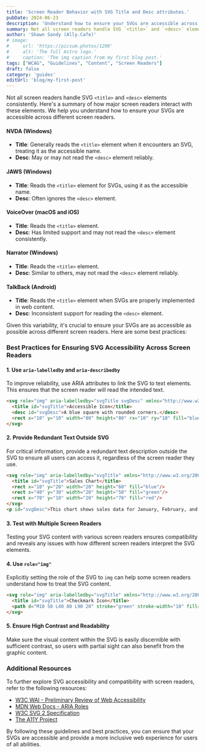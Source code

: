 ```yaml
---
title: 'Screen Reader Behavior with SVG Title and Desc attributes.'
pubDate: 2024-06-23
description: 'Understand how to ensure your SVGs are accessible across different screen readers.'
summary: Not all screen readers handle SVG `<title>` and `<desc>` elements consistently. Here's a summary of how major screen readers interact with these elements. Understand how to ensure your SVGs are accessible across different screen readers.
author: 'Shawn Sandy (Ally.Cafe)'
# image:
#     url: 'https://picsum.photos/1200'
#     alt: 'The full Astro logo.'
#     caption: 'The img caption from my first blog post.'
tags: ["WCAG", "Guidelines", "Content", "Screen Readers"]
draft: false
category: 'guides'
editUrl: 'blog/my-first-post'
---
```


Not all screen readers handle SVG `<title>` and `<desc>` elements consistently. Here's a summary of how major screen readers interact with these elements. We help you understand how to ensure your SVGs are accessible across different screen readers.


#### NVDA (Windows)
- **Title**: Generally reads the `<title>` element when it encounters an SVG, treating it as the accessible name.
- **Desc**: May or may not read the `<desc>` element reliably.

#### JAWS (Windows)
- **Title**: Reads the `<title>` element for SVGs, using it as the accessible name.
- **Desc**: Often ignores the `<desc>` element.

#### VoiceOver (macOS and iOS)
- **Title**: Reads the `<title>` element.
- **Desc**: Has limited support and may not read the `<desc>` element consistently.

#### Narrator (Windows)
- **Title**: Reads the `<title>` element.
- **Desc**: Similar to others, may not read the `<desc>` element reliably.

#### TalkBack (Android)
- **Title**: Reads the `<title>` element when SVGs are properly implemented in web content.
- **Desc**: Inconsistent support for reading the `<desc>` element.

Given this variability, it's crucial to ensure your SVGs are as accessible as possible across different screen readers. Here are some best practices:

### Best Practices for Ensuring SVG Accessibility Across Screen Readers

#### 1. Use `aria-labelledby` and `aria-describedby`
To improve reliability, use ARIA attributes to link the SVG to text elements. This ensures that the screen reader will read the intended text.

```html
<svg role="img" aria-labelledby="svgTitle svgDesc" xmlns="http://www.w3.org/2000/svg" viewBox="0 0 100 100">
  <title id="svgTitle">Accessible Icon</title>
  <desc id="svgDesc">A blue square with rounded corners.</desc>
  <rect x="10" y="10" width="80" height="80" rx="10" ry="10" fill="blue"/>
</svg>
```

#### 2. Provide Redundant Text Outside SVG
For critical information, provide a redundant text description outside the SVG to ensure all users can access it, regardless of the screen reader they use.

```html
<svg role="img" aria-labelledby="svgTitle" xmlns="http://www.w3.org/2000/svg" viewBox="0 0 100 100">
  <title id="svgTitle">Sales Chart</title>
  <rect x="10" y="20" width="20" height="60" fill="blue"/>
  <rect x="40" y="30" width="20" height="50" fill="green"/>
  <rect x="70" y="10" width="20" height="70" fill="red"/>
</svg>
<p id="svgDesc">This chart shows sales data for January, February, and March. The blue bar represents January, the green bar February, and the red bar March.</p>
```

#### 3. Test with Multiple Screen Readers
Testing your SVG content with various screen readers ensures compatibility and reveals any issues with how different screen readers interpret the SVG elements.

#### 4. Use `role="img"`
Explicitly setting the role of the SVG to `img` can help some screen readers understand how to treat the SVG content.

```html
<svg role="img" aria-labelledby="svgTitle" xmlns="http://www.w3.org/2000/svg" viewBox="0 0 100 100">
  <title id="svgTitle">Checkmark Icon</title>
  <path d="M10 50 L40 80 L90 20" stroke="green" stroke-width="10" fill="none"/>
</svg>
```

#### 5. Ensure High Contrast and Readability
Make sure the visual content within the SVG is easily discernible with sufficient contrast, so users with partial sight can also benefit from the graphic content.

### Additional Resources

To further explore SVG accessibility and compatibility with screen readers, refer to the following resources:

- <a href="https://www.w3.org/WAI/test-evaluate/preliminary/" target="_blank">W3C WAI - Preliminary Review of Web Accessibility</a>
- <a href="https://developer.mozilla.org/en-US/docs/Web/Accessibility/ARIA/Roles" target="_blank">MDN Web Docs - ARIA Roles</a>
- <a href="https://www.w3.org/TR/SVG2/" target="_blank">W3C SVG 2 Specification</a>
- <a href="https://a11yproject.com/" target="_blank">The A11Y Project</a>

By following these guidelines and best practices, you can ensure that your SVGs are accessible and provide a more inclusive web experience for users of all abilities.